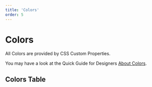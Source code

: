 ```yaml
---
title: 'Colors'
order: 5
---
```



# Colors

All Colors are provided by CSS Custom Properties.

You may have a look at the Quick Guide for Designers [About Colors](/quickguide-designer/colors).

## Colors Table

<ColorsTable />
